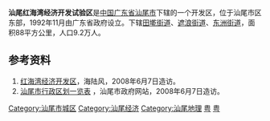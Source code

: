'''汕尾红海湾经济开发试验区'''是[[中华人民共和国|中国]][[广东省|广东省]][[汕尾市|汕尾市]]下辖的一个开发区，位于汕尾市区东部，1992年11月由广东省政府设立。下辖[[田墘街道|田墘街道]]、[[遮浪街道|遮浪街道]]、[[东洲街道_(汕尾市)|东洲街道]]，面积88平方公里，人口9.2万人。

==参考资料==
#[https://web.archive.org/web/20080513175335/http://www.hailufeng.com/shanwei/red.htm 红海湾经济开发区]，海陆风，2008年6月7日造访。
#[http://www.shanwei.gov.cn/swgk_article.aspx?pclass=%C9%C7%CE%B2%B7%E7%C3%B2&sclass=&id=106475 汕尾市行政区划一览表] {{Wayback|url=http://www.shanwei.gov.cn/swgk_article.aspx?pclass=%C9%C7%CE%B2%B7%E7%C3%B2&sclass=&id=106475 |date=20081206141450 }}，汕尾市政府网站，2008年6月7日造访。

{{汕尾市行政区划}}
{{广东行政区划}}

[[Category:汕尾市城区|Category:汕尾市城区]]
[[Category:汕尾经济|Category:汕尾经济]]
[[Category:汕尾地理|Category:汕尾地理]]
[[Category:县级行政管理区|粤]]
[[Category:经济开发区|粤]]